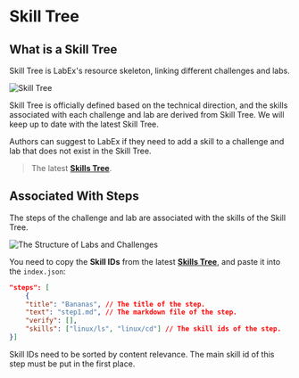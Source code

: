 # Skill Tree

## What is a Skill Tree

Skill Tree is LabEx's resource skeleton, linking different challenges and labs.

![Skill Tree](.github/assets/skill-tree.png)

Skill Tree is officially defined based on the technical direction, and the skills associated with each challenge and lab are derived from Skill Tree. We will keep up to date with the latest Skill Tree.

Authors can suggest to LabEx if they need to add a skill to a challenge and lab that does not exist in the Skill Tree.

> The latest [**Skills Tree**](https://lanqiao-courses.feishu.cn/base/bascnAjCGlkCStPvz83nmAfORUh).

## Associated With Steps

The steps of the challenge and lab are associated with the skills of the Skill Tree.

![The Structure of Labs and Challenges](.github/assets/basic-resource-structure.png)

You need to copy the **Skill IDs** from the latest [**Skills Tree**](https://lanqiao-courses.feishu.cn/base/bascnAjCGlkCStPvz83nmAfORUh), and paste it into the `index.json`:

```json copy
"steps": [
    {
    "title": "Bananas", // The title of the step.
    "text": "step1.md", // The markdown file of the step.
    "verify": [],
    "skills": ["linux/ls", "linux/cd"] // The skill ids of the step.
}]
```

Skill IDs need to be sorted by content relevance. The main skill id of this step must be put in the first place.
